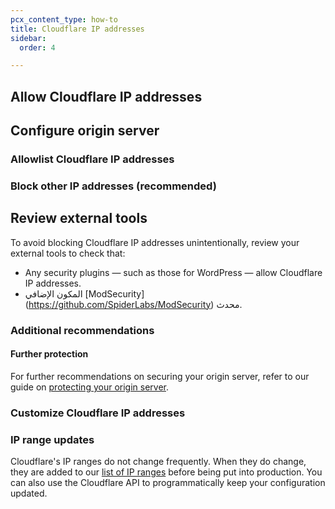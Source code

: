 ```yaml
---
pcx_content_type: how-to
title: Cloudflare IP addresses
sidebar:
  order: 4

---
```



<Render file="cloudflare-ips" product="fundamentals" />

## Allow Cloudflare IP addresses

<Render file="allow-cloudflare-ips" product="fundamentals" />

## Configure origin server

### Allowlist Cloudflare IP addresses

<Render file="allow-cloudflare-ips-tactical" product="fundamentals" />

### Block other IP addresses (recommended)

<Render file="block-cloudflare-ips-tactical" product="fundamentals" />

## Review external tools

To avoid blocking Cloudflare IP addresses unintentionally, review your external tools to check that:

* Any security plugins — such as those for WordPress — allow Cloudflare IP addresses.
* المكون الإضافي [ModSecurity] (https://github.com/SpiderLabs/ModSecurity) محدث.

### Additional recommendations

#### Further protection

For further recommendations on securing your origin server, refer to our guide on [protecting your origin server](/fundamentals/basic-tasks/protect-your-origin-server/).

### Customize Cloudflare IP addresses

<Render file="customize-cloudflare-ips" product="fundamentals" />

### IP range updates

Cloudflare's IP ranges do not change frequently. When they do change, they are added to our [list of IP ranges](https://www.cloudflare.com/en-in/ips/) before being put into production. You can also use the Cloudflare API to programmatically keep your configuration updated.
